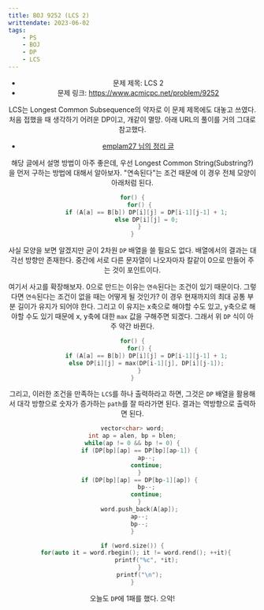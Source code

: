 ---
title: BOJ 9252 (LCS 2)
writtendate: 2023-06-02
tags:
    - PS
    - BOJ
    - DP
    - LCS
---

<Header />

- 문제 제목: LCS 2
- 문제 링크: https://www.acmicpc.net/problem/9252

LCS는 Longest Common Subsequence의 약자로 이 문제 제목에도 대놓고 쓰였다. 처음 접했을 때 생각하기 어려운 DP이고, 개같이 멸망. 아래 URL의 풀이를 거의 그대로 참고했다.

- [emplam27 님의 정리 글](https://velog.io/@emplam27/%EC%95%8C%EA%B3%A0%EB%A6%AC%EC%A6%98-%EA%B7%B8%EB%A6%BC%EC%9C%BC%EB%A1%9C-%EC%95%8C%EC%95%84%EB%B3%B4%EB%8A%94-LCS-%EC%95%8C%EA%B3%A0%EB%A6%AC%EC%A6%98-Longest-Common-Substring%EC%99%80-Longest-Common-Subsequence)

해당 글에서 설명 방법이 아주 좋은데, 우선 Longest Common String(Substring?)을 먼저 구하는 방법에 대해서 알아보자. "연속된다"는 조건 때문에 이 경우 전체 모양이 아래처럼 된다.

```cpp
for() {
    for() {
        if (A[a] == B[b]) DP[i][j] = DP[i-1][j-1] + 1;
        else DP[i][j] = 0;
    }
}
```

사실 모양을 보면 알겠지만 굳이 2차원 `DP` 배열을 쓸 필요도 없다. 배열에서의 결과는 대각선 방향만 존재한다. 중간에 서로 다른 문자열이 나오자마자 칼같이 0으로 만들어 주는 것이 포인트이다.

여기서 사고를 확장해보자. 0으로 만드는 이유는 `연속`된다는 조건이 있기 때문이다. 그렇다면 `연속`된다는 조건이 없을 때는 어떻게 될 것인가? 이 경우 현재까지의 최대 공통 부분 길이가 유지가 되어야 한다. 그리고 이 유지는 x축으로 해야할 수도 있고, y축으로 해야할 수도 있기 때문에 x, y축에 대한 `max` 값을 구해주면 되겠다. 그래서 위 `DP` 식이 아주 약간 바뀐다.

```cpp
for() {
    for() {
        if (A[a] == B[b]) DP[i][j] = DP[i-1][j-1] + 1;
        else DP[i][j] = max(DP[i-1][j], DP[i][j-1]);
    }
}
```

그리고, 이러한 조건을 만족하는 `LCS`를 하나 출력하라고 하면, 그것은 `DP` 배열을 활용해서 대각 방향으로 숫자가 증가하는 `path`를 잘 따라가면 된다. 결과는 역방향으로 출력하면 된다.

```cpp
vector<char> word;
int ap = alen, bp = blen;
while(ap != 0 && bp != 0) {
    if (DP[bp][ap] == DP[bp][ap-1]) {
        ap--;
        continue;
    }
    if (DP[bp][ap] == DP[bp-1][ap]) {
        bp--;
        continue;
    }
    word.push_back(A[ap]);
    ap--;
    bp--;
}

if (word.size()) {
    for(auto it = word.rbegin(); it != word.rend(); ++it){  
        printf("%c", *it);
    }
    printf("\n");
}
```

오늘도 `DP`에 1패를 했다. 으악!

<TagList />
<Comment />
